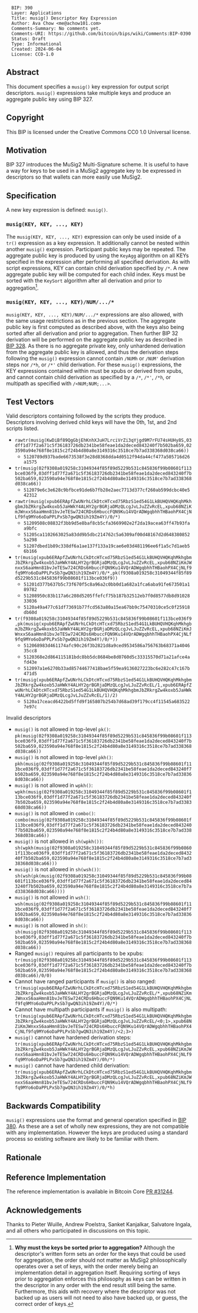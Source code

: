<pre>
  BIP: 390
  Layer: Applications
  Title: musig() Descriptor Key Expression
  Author: Ava Chow <me@achow101.com>
  Comments-Summary: No comments yet.
  Comments-URI: https://github.com/bitcoin/bips/wiki/Comments:BIP-0390
  Status: Draft
  Type: Informational
  Created: 2024-06-04
  License: CC0-1.0
</pre>

==Abstract==

This document specifies a <tt>musig()</tt> key expression for output script descriptors.
<tt>musig()</tt> expressions take multiple keys and produce an aggregate public key using BIP 327.

==Copyright==

This BIP is licensed under the Creative Commons CC0 1.0 Universal license.

==Motivation==

BIP 327 introduces the MuSig2 Multi-Signature scheme. It is useful to have a way for keys to be used
in a MuSig2 aggregate key to be expressed in descriptors so that wallets can more easily use MuSig2.

==Specification==

A new key expression is defined: <tt>musig()</tt>.

===<tt>musig(KEY, KEY, ..., KEY)</tt>===

The <tt>musig(KEY, KEY, ..., KEY)</tt> expression can only be used inside of a <tt>tr()</tt>
expression as a key expression. It additionally cannot be nested within another <tt>musig()</tt>
expression. Participant public keys may be repeated. The aggregate public key is produced
by using the <tt>KeyAgg</tt> algorithm on all KEYs specified in the expression after performing all
specified derivation. As with script expressions, KEY can contain child derivation specified by
<tt>/*</tt>. A new aggregate public key will be computed for each child index. Keys must be sorted
with the <tt>KeySort</tt> algorithm after all derivation and prior to aggregation<ref>'''Why must
the keys be sorted prior to aggregation?''' Although the descriptor's written form sets an order
for the keys that could be used for aggregation, the order should not matter as MuSig2 philosophically
operates over a set of keys, with the order merely being an implementation detail in aggregation
itself. Requiring sorting of keys prior to aggregation enforces this philosophy as keys can be
written in the descriptor in any order with the end result still being the same. Furthermore, this
aids with recovery where the descriptor was not backed up as users will not need to also have
backed up, or guess, the correct order of keys.</ref>.

===<tt>musig(KEY, KEY, ..., KEY)/NUM/.../*</tt>===

<tt>musig(KEY, KEY, ..., KEY)/NUM/.../*</tt> expressions are also allowed, with the same usage
restrictions as in the previous section. The aggregate public key
is first computed as described above, with the keys also being sorted after all derivation and prior
to aggregation. Then further BIP 32 derivation will be performed on the aggregate public key as described in
[[bip-0328.mediawiki|BIP 328]]. As there is no aggregate private key,
only unhardened derivation from the aggregate public key is allowed, and thus the derivation steps
following the <tt>musig()</tt> expression cannot contain
<tt>/NUMh</tt> or <tt>/NUM'</tt> derivation steps nor <tt>/*h</tt>, or <tt>/*'</tt> child derivation.
For these <tt>musig()</tt> expressions, the KEY expressions contained within must be xpubs or derived from
xpubs, and cannot contain child derivation as specified by a <tt>/*</tt>, <tt>/*'</tt>, <tt>/*h</tt>, or multipath as specified with <tt>/<NUM;NUM;...></tt>.

==Test Vectors==

Valid descriptors containing followed by the scripts they produce. Descriptors involving derived child keys
will have the 0th, 1st, and 2nd scripts listed.

* <tt>rawtr(musig(KwDiBf89QgGbjEhKnhXJuH7LrciVrZi3qYjgd9M7rFU74sHUHy8S,03dff1d77f2a671c5f36183726db2341be58feae1da2deced843240f7b502ba659,023590a94e768f8e1815c2f24b4d80a8e3149316c3518ce7b7ad338368d038ca66))</tt>
** <tt>5120789d937bade6673538f3e28d8368dda4d0512f94da44cf477a505716d26a1575</tt>
* <tt>tr(musig(02f9308a019258c31049344f85f89d5229b531c845836f99b08601f113bce036f9,03dff1d77f2a671c5f36183726db2341be58feae1da2deced843240f7b502ba659,023590a94e768f8e1815c2f24b4d80a8e3149316c3518ce7b7ad338368d038ca66))</tt>
** <tt>512079e6c3e628c9bfbce91de6b7fb28e2aec7713d377cf260ab599dcbc40e542312</tt>
* <tt>rawtr(musig(xpub6ERApfZwUNrhLCkDtcHTcxd75RbzS1ed54G1LkBUHQVHQKqhMkhgbmJbZRkrgZw4koxb5JaHWkY4ALHY2grBGRjaDMzQLcgJvLJuZZvRcEL,xpub68NZiKmJWnxxS6aaHmn81bvJeTESw724CRDs6HbuccFQN9Ku14VQrADWgqbhhTHBaohPX4CjNLf9fq9MYo6oDaPPLPxSb7gwQN3ih19Zm4Y)/0/*)</tt>
** <tt>51209508c08832f3bb9d5e8baf8cb5cfa3669902e2f2da19acea63ff47b93faa9bfc</tt>
** <tt>51205ca1102663025a83dd9b5dbc214762c5a6309af00d48167d2d6483808525a298</tt>
** <tt>51207dbed1b89c338df6a1ae137f133a19cae6e03d481196ee6f1a5c7d1aeb56b166</tt>
* <tt>tr(musig(xpub6ERApfZwUNrhLCkDtcHTcxd75RbzS1ed54G1LkBUHQVHQKqhMkhgbmJbZRkrgZw4koxb5JaHWkY4ALHY2grBGRjaDMzQLcgJvLJuZZvRcEL,xpub68NZiKmJWnxxS6aaHmn81bvJeTESw724CRDs6HbuccFQN9Ku14VQrADWgqbhhTHBaohPX4CjNLf9fq9MYo6oDaPPLPxSb7gwQN3ih19Zm4Y)/0/*,pk(f9308a019258c31049344f85f89d5229b531c845836f99b08601f113bce036f9))</tt>
** <tt>51201d377b637b5c73f670f5c8a96a2c0bb0d1a682a1fca6aba91fe673501a189782</tt>
** <tt>51208950c83b117a6c208d5205ffefcf75b187b32512eb7f0d8577db8d9102833036</tt>
** <tt>5120a49a477c61df73691b77fcd563a80a15ea67bb9c75470310ce5c0f25918db60d</tt>
* <tt>tr(f9308a019258c31049344f85f89d5229b531c845836f99b08601f113bce036f9,pk(musig(xpub6ERApfZwUNrhLCkDtcHTcxd75RbzS1ed54G1LkBUHQVHQKqhMkhgbmJbZRkrgZw4koxb5JaHWkY4ALHY2grBGRjaDMzQLcgJvLJuZZvRcEL,xpub68NZiKmJWnxxS6aaHmn81bvJeTESw724CRDs6HbuccFQN9Ku14VQrADWgqbhhTHBaohPX4CjNLf9fq9MYo6oDaPPLPxSb7gwQN3ih19Zm4Y)/0/*))</tt>
** <tt>512068983d461174afc90c26f3b2821d8a9ced9534586a756763b68371a404635cc8</tt>
** <tt>5120368e2d864115181bdc8bb5dc8684be8d0760d5c33315570d71a21afce4afd43e</tt>
** <tt>512097a1e6270b33ad85744677418bae5f59ea9136027223bc6e282c47c167b471d5</tt>
* <tt>tr(musig(xpub6ERApfZwUNrhLCkDtcHTcxd75RbzS1ed54G1LkBUHQVHQKqhMkhgbmJbZRkrgZw4koxb5JaHWkY4ALHY2grBGRjaDMzQLcgJvLJuZZvRcEL/1,xpub6ERApfZwUNrhLCkDtcHTcxd75RbzS1ed54G1LkBUHQVHQKqhMkhgbmJbZRkrgZw4koxb5JaHWkY4ALHY2grBGRjaDMzQLcgJvLJuZZvRcEL/1)/2)</tt>
** <tt>5120a17ceacd6422bd5ffd9f165807b254b7d68ad39f179cc4f11545a6835227e97c</tt>

Invalid descriptors

* <tt>musig()</tt> is not allowed in top-level <tt>pk()</tt>: <tt>pk(musig(02f9308a019258c31049344f85f89d5229b531c845836f99b08601f113bce036f9,03dff1d77f2a671c5f36183726db2341be58feae1da2deced843240f7b502ba659,023590a94e768f8e1815c2f24b4d80a8e3149316c3518ce7b7ad338368d038ca66))</tt>
* <tt>musig()</tt> is not allowed in top-level <tt>pkh()</tt>: <tt>pkh(musig(02f9308a019258c31049344f85f89d5229b531c845836f99b08601f113bce036f9,03dff1d77f2a671c5f36183726db2341be58feae1da2deced843240f7b502ba659,023590a94e768f8e1815c2f24b4d80a8e3149316c3518ce7b7ad338368d038ca66))</tt>
* <tt>musig()</tt> is not allowed in <tt>wpkh()</tt>: <tt>wpkh(musig(02f9308a019258c31049344f85f89d5229b531c845836f99b08601f113bce036f9,03dff1d77f2a671c5f36183726db2341be58feae1da2deced843240f7b502ba659,023590a94e768f8e1815c2f24b4d80a8e3149316c3518ce7b7ad338368d038ca66))</tt>
* <tt>musig()</tt> is not allowed in <tt>combo()</tt>: <tt>combo(musig(02f9308a019258c31049344f85f89d5229b531c845836f99b08601f113bce036f9,03dff1d77f2a671c5f36183726db2341be58feae1da2deced843240f7b502ba659,023590a94e768f8e1815c2f24b4d80a8e3149316c3518ce7b7ad338368d038ca66))</tt>
* <tt>musig()</tt> is not allowed in <tt>sh(wpkh())</tt>: <tt>sh(wpkh(musig(02f9308a019258c31049344f85f89d5229b531c845836f99b08601f113bce036f9,03dff1d77f2a671c5f36183726db2341be58feae1da2deced843240f7b502ba659,023590a94e768f8e1815c2f24b4d80a8e3149316c3518ce7b7ad338368d038ca66)))</tt>
* <tt>musig()</tt> is not allowed in <tt>sh(wsh())</tt>: <tt>sh(wsh(pk(musig(02f9308a019258c31049344f85f89d5229b531c845836f99b08601f113bce036f9,03dff1d77f2a671c5f36183726db2341be58feae1da2deced843240f7b502ba659,023590a94e768f8e1815c2f24b4d80a8e3149316c3518ce7b7ad338368d038ca66))))</tt>
* <tt>musig()</tt> is not allowed in <tt>wsh()</tt>: <tt>wsh(musig(02f9308a019258c31049344f85f89d5229b531c845836f99b08601f113bce036f9,03dff1d77f2a671c5f36183726db2341be58feae1da2deced843240f7b502ba659,023590a94e768f8e1815c2f24b4d80a8e3149316c3518ce7b7ad338368d038ca66))</tt>
* <tt>musig()</tt> is not allowed in <tt>sh()</tt>: <tt>sh(musig(02f9308a019258c31049344f85f89d5229b531c845836f99b08601f113bce036f9,03dff1d77f2a671c5f36183726db2341be58feae1da2deced843240f7b502ba659,023590a94e768f8e1815c2f24b4d80a8e3149316c3518ce7b7ad338368d038ca66))</tt>
* Ranged <tt>musig()</tt> requires all participants to be xpubs: <tt>tr(musig(02f9308a019258c31049344f85f89d5229b531c845836f99b08601f113bce036f9,03dff1d77f2a671c5f36183726db2341be58feae1da2deced843240f7b502ba659,023590a94e768f8e1815c2f24b4d80a8e3149316c3518ce7b7ad338368d038ca66)/0/0)</tt>
* Cannot have ranged participants if <tt>musig()</tt> is also ranged: <tt>tr(musig(xpub6ERApfZwUNrhLCkDtcHTcxd75RbzS1ed54G1LkBUHQVHQKqhMkhgbmJbZRkrgZw4koxb5JaHWkY4ALHY2grBGRjaDMzQLcgJvLJuZZvRcEL/*,xpub68NZiKmJWnxxS6aaHmn81bvJeTESw724CRDs6HbuccFQN9Ku14VQrADWgqbhhTHBaohPX4CjNLf9fq9MYo6oDaPPLPxSb7gwQN3ih19Zm4Y)/0/*)</tt>
* Cannot have multipath participants if <tt>musig()</tt> is also multipath: <tt>tr(musig(xpub6ERApfZwUNrhLCkDtcHTcxd75RbzS1ed54G1LkBUHQVHQKqhMkhgbmJbZRkrgZw4koxb5JaHWkY4ALHY2grBGRjaDMzQLcgJvLJuZZvRcEL/<0;1>,xpub68NZiKmJWnxxS6aaHmn81bvJeTESw724CRDs6HbuccFQN9Ku14VQrADWgqbhhTHBaohPX4CjNLf9fq9MYo6oDaPPLPxSb7gwQN3ih19Zm4Y)/<2;3>)</tt>
* <tt>musig()</tt> cannot have hardened derivation steps: <tt>tr(musig(xpub6ERApfZwUNrhLCkDtcHTcxd75RbzS1ed54G1LkBUHQVHQKqhMkhgbmJbZRkrgZw4koxb5JaHWkY4ALHY2grBGRjaDMzQLcgJvLJuZZvRcEL,xpub68NZiKmJWnxxS6aaHmn81bvJeTESw724CRDs6HbuccFQN9Ku14VQrADWgqbhhTHBaohPX4CjNLf9fq9MYo6oDaPPLPxSb7gwQN3ih19Zm4Y)/0h/*)</tt>
* <tt>musig()</tt> cannot have hardened child derivation: <tt>tr(musig(xpub6ERApfZwUNrhLCkDtcHTcxd75RbzS1ed54G1LkBUHQVHQKqhMkhgbmJbZRkrgZw4koxb5JaHWkY4ALHY2grBGRjaDMzQLcgJvLJuZZvRcEL,xpub68NZiKmJWnxxS6aaHmn81bvJeTESw724CRDs6HbuccFQN9Ku14VQrADWgqbhhTHBaohPX4CjNLf9fq9MYo6oDaPPLPxSb7gwQN3ih19Zm4Y)/0/*h)</tt>

==Backwards Compatibility==

<tt>musig()</tt> expressions use the format and general operation specified in
[[bip-0380.mediawiki|BIP 380]]. As these are a set of wholly new expressions, they are not compatible
with any implementation. However the keys are produced using a standard process so existing software
are likely to be familiar with them.

==Rationale==

<references/>

==Reference Implementation==

The reference implementation is available in Bitcoin Core [[https://github.com/bitcoin/bitcoin/pull/31244|PR #31244]].

==Acknowledgements==

Thanks to Pieter Wuille, Andrew Poelstra, Sanket Kanjalkar, Salvatore Ingala, and all others who
participated in discussions on this topic.
